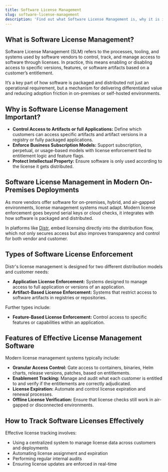 ```yaml
---
title: Software License Management
slug: software-license-management
description: 'Find out what Software License Management is, why it is important, and how to track software licenses effectively.'
---
```

## What is Software License Management?

Software License Management (SLM) refers to the processes, tooling, and systems used by software vendors to control, track, and manage access to software through licenses.
In practice, this means enabling or disabling access to specific versions, features, or software artifacts based on a customer’s entitlement.

It’s a key part of how software is packaged and distributed not just an operational requirement, but a mechanism for delivering differentiated value and reducing adoption friction in on-premises or self-hosted environments.

## Why is Software License Management Important?

- **Control Access to Artifacts or full Applications:** Define which customers can access specific artifacts and artifact versions in a registry or fully packaged applications.
- **Enforce Business Subscription Models:** Support subscription, perpetual, or usage-based models with license enforcement tied to entitlement logic and feature flags.
- **Protect Intellectual Property:** Ensure software is only used according to the license it gets distributed.

## Software License Management in Modern On-Premises Deployments

As more vendors offer software for on-premises, hybrid, and air-gapped environments, license management systems must adapt.
Modern license enforcement goes beyond serial keys or cloud checks, it integrates with how software is packaged and distributed.

In platforms like [Distr](https://distr.sh/docs/guides/license-mgmt/), embed licensing directly into the distribution flow, which not only secures access but also improves transparency and control for both vendor and customer.

## Types of Software License Enforcement

Distr's license management is designed for two different distribution models and customer needs:

- **Application License Enforcement:** Systems designed to manage access to full application or versions of an application.
- **Artifact-Based License Enforcement:** Systems that restrict access to software artifacts in registries or repositories.

Further types include:
- **Feature-Based License Enforcement:** Control access to specific features or capabilities within an application.

## Features of Effective License Management Software

Modern license management systems typically include:

- **Granular Access Control:** Gate access to containers, binaries, Helm charts, release versions, patches, based on entitlements.
- **Enablement Tracking:** Manage and audit what each customer is entitled to and verify if the entitlements are correctly adjudicated.
- **License Expiration:** Automate and control license expiration and renewal processes.
- **Offline License Verification:** Ensure that license checks still work in air-gapped or disconnected environments.

## How to Track Software Licenses Effectively

Effective license tracking involves:

- Using a centralized system to manage license data across customers and deployments
- Automating license assignment and expiration
- Performing regular internal audits
- Ensuring license updates are enforced in real-time
